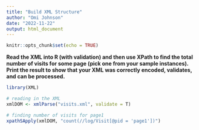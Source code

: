 ```yaml
---
title: "Build XML Structure"
author: "Omi Johnson"
date: "2022-11-22"
output: html_document
---
```


```r
knitr::opts_chunk$set(echo = TRUE)
```

**Read the XML into R (with validation) and then use XPath to find the total number of visits for some page (pick one from your sample instances). Print the result to show that your XML was correctly encoded, validates, and can be processed.**

```r
library(XML)

# reading in the XML
xmlDOM <- xmlParse("visits.xml", validate = T)
```

```r
# finding number of visits for page1
xpathSApply(xmlDOM, "count(//log/Visit[@pid = 'page1'])")
```